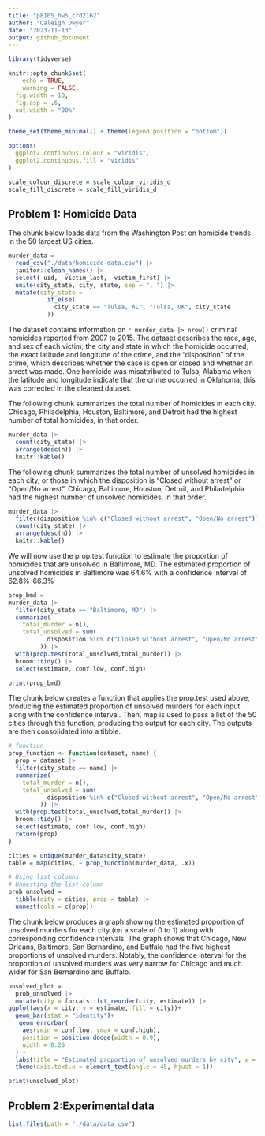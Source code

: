 ```yaml
---
title: "p8105_hw5_crd2162"
author: "Caleigh Dwyer"
date: "2023-11-13"
output: github_document
---
```



```r
library(tidyverse)

knitr::opts_chunk$set(
	echo = TRUE,
	warning = FALSE,
  fig.width = 10,
  fig.asp = .6,
  out.width = "90%"
)

theme_set(theme_minimal() + theme(legend.position = "bottom"))

options(
  ggplot2.continuous.colour = "viridis",
  ggplot2.continuous.fill = "viridis"
)

scale_colour_discrete = scale_colour_viridis_d
scale_fill_discrete = scale_fill_viridis_d
```

## Problem 1: Homicide Data

The chunk below loads data from the Washington Post on homicide trends in the 50 largest US cities. 

```r
murder_data =
  read_csv("./data/homicide-data.csv") |> 
  janitor::clean_names() |> 
  select(-uid, -victim_last, -victim_first) |> 
  unite(city_state, city, state, sep = ", ") |> 
  mutate(city_state = 
           if_else(
             city_state == "Tulsa, AL", "Tulsa, OK", city_state
           ))
```


The dataset contains information on `r murder_data |> nrow()` criminal homicides reported from 2007 to 2015. The dataset describes the race, age, and sex of each victim, the city and state in which the homicide occurred, the exact latitude and longitude of the crime, and the "disposition" of the crime, which describes whether the case is open or closed and whether an arrest was made. One homicide was misattributed to Tulsa, Alabama when the latitude and longitude indicate that the crime occurred in Oklahoma; this was corrected in the cleaned dataset.

The following chunk summarizes the total number of homicides in each city. Chicago, Philadelphia, Houston, Baltimore, and Detroit had the highest number of total homicides, in that order.

```r
murder_data |> 
  count(city_state) |> 
  arrange(desc(n)) |> 
  knitr::kable()
```

The following chunk summarizes the total number of unsolved homicides in each city, or those in which the disposition is "Closed without arrest" or "Open/No arrest". Chicago, Baltimore, Houston, Detroit, and Philadelphia had the highest number of unsolved homicides, in that order.

```r
murder_data |> 
  filter(disposition %in% c("Closed without arrest", "Open/No arrest")) |> 
  count(city_state) |> 
  arrange(desc(n)) |> 
  knitr::kable()
```

We will now use the prop.test function to estimate the proportion of homicides that are unsolved in Baltimore, MD. The estimated proportion of unsolved homicides in Baltimore was 64.6% with a confidence interval of 62.8%-66.3%

```r
prop_bmd =
murder_data |> 
  filter(city_state == "Baltimore, MD") |> 
  summarize(
    total_murder = n(),
    total_unsolved = sum(
           disposition %in% c("Closed without arrest", "Open/No arrest")
         )) |> 
  with(prop.test(total_unsolved,total_murder)) |> 
  broom::tidy() |> 
  select(estimate, conf.low, conf.high)

print(prop_bmd)

```

The chunk below creates a function that applies the prop.test used above, producing the estimated proportion of unsolved murders for each input along with the confidence interval. Then, map is used to pass a list of the 50 cities through the function, producing the output for each city. The outputs are then consolidated into a tibble.

```r
# function 
prop_function <- function(dataset, name) {
  prop = dataset |> 
  filter(city_state == name) |> 
  summarize(
    total_murder = n(),
    total_unsolved = sum(
           disposition %in% c("Closed without arrest", "Open/No arrest")
         )) |> 
  with(prop.test(total_unsolved,total_murder)) |> 
  broom::tidy() |> 
  select(estimate, conf.low, conf.high)
  return(prop)
}

cities = unique(murder_data$city_state)
table = map(cities, ~ prop_function(murder_data, .x))

# Using list columns
# Unnesting the list column
prob_unsolved = 
  tibble(city = cities, prop = table) |> 
  unnest(cols = c(prop))
```

The chunk below produces a graph showing the estimated proportion of unsolved murders for each city (on a scale of 0 to 1) along with corresponding confidence intervals. The graph shows that Chicago, New Orleans, Baltimore, San Bernardino, and Buffalo had the five highest proportions of unsolved murders. Notably, the confidence interval for the proportion of unsolved murders was very narrow for Chicago and much wider for San Bernardino and Buffalo.

```r
unsolved_plot =
  prob_unsolved |> 
  mutate(city = forcats::fct_reorder(city, estimate)) |> 
ggplot(aes(x = city, y = estimate, fill = city))+
  geom_bar(stat = "identity")+
   geom_errorbar(
    aes(ymin = conf.low, ymax = conf.high),
    position = position_dodge(width = 0.9),
    width = 0.25
  ) +
  labs(title = "Estimated proportion of unsolved murders by city", x = "City", y = "Proportion of murders that are unsolved") +
  theme(axis.text.x = element_text(angle = 45, hjust = 1))

print(unsolved_plot)
```


## Problem 2:Experimental data

```r
list.files(path = "./data/data_csv")
```



